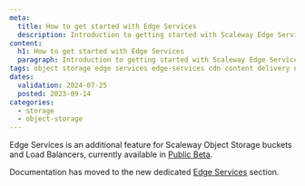 ```yaml
---
meta:
  title: How to get started with Edge Services
  description: Introduction to getting started with Scaleway Edge Services.
content:
  h1: How to get started with Edge Services
  paragraph: Introduction to getting started with Scaleway Edge Services.
tags: object storage edge services edge-services cdn content delivery network cache domain certificate custom-domain https
dates:
  validation: 2024-07-25
  posted: 2023-09-14
categories:
  - storage
  - object-storage
---
```


Edge Services is an additional feature for Scaleway Object Storage buckets and Load Balancers, currently available in [Public Beta](https://www.scaleway.com/en/betas/).

Documentation has moved to the new dedicated [Edge Services](/network/edge-services/) section.